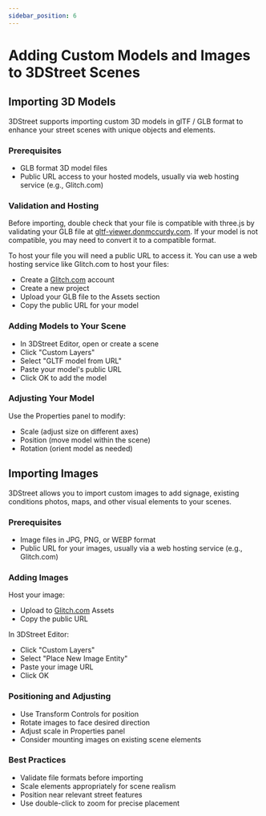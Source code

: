 ```yaml
---
sidebar_position: 6
---
```


# Adding Custom Models and Images to 3DStreet Scenes

## Importing 3D Models

3DStreet supports importing custom 3D models in glTF / GLB format to enhance your street scenes with unique objects and elements.

<MuxPlayer
    streamType="on-demand"
    playbackId="xf7ytm7VAP9QTLtyLL3Cs01Jul7rHHM26"
    primaryColor="#FFFFFF"
    secondaryColor="#000000"
    accentColor="#653CB0"
/>

### Prerequisites
* GLB format 3D model files
* Public URL access to your hosted models, usually via web hosting service (e.g., Glitch.com)

### Validation and Hosting

Before importing, double check that your file is compatible with three.js by validating your GLB file at [gltf-viewer.donmccurdy.com](https://gltf-viewer.donmccurdy.com/). If your model is not compatible, you may need to convert it to a compatible format.

To host your file you will need a public URL to access it. You can use a web hosting service like Glitch.com to host your files:

* Create a [Glitch.com](https://glitch.com/) account
* Create a new project
* Upload your GLB file to the Assets section
* Copy the public URL for your model

### Adding Models to Your Scene

* In 3DStreet Editor, open or create a scene
* Click "Custom Layers"
* Select "GLTF model from URL"
* Paste your model's public URL
* Click OK to add the model

### Adjusting Your Model

Use the Properties panel to modify:
* Scale (adjust size on different axes)
* Position (move model within the scene)
* Rotation (orient model as needed)


## Importing Images

3DStreet allows you to import custom images to add signage, existing conditions photos, maps, and other visual elements to your scenes.

<MuxPlayer
    streamType="on-demand"
    playbackId="7eUdcuA6vIAJmdooxO02va1lzdd52HqES"
    primaryColor="#FFFFFF"
    secondaryColor="#000000"
    accentColor="#653CB0"
/>

### Prerequisites
* Image files in JPG, PNG, or WEBP format
* Public URL for your images, usually via a web hosting service (e.g., Glitch.com)


### Adding Images
Host your image:

* Upload to [Glitch.com](https://glitch.com) Assets
* Copy the public URL

In 3DStreet Editor:

* Click "Custom Layers"
* Select "Place New Image Entity"
* Paste your image URL
* Click OK

### Positioning and Adjusting

* Use Transform Controls for position
* Rotate images to face desired direction
* Adjust scale in Properties panel
* Consider mounting images on existing scene elements

### Best Practices

* Validate file formats before importing
* Scale elements appropriately for scene realism
* Position near relevant street features
* Use double-click to zoom for precise placement